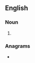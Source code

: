 {{also|backfires}}
==English==

===Noun===
{{head|en|noun plural form}}

# {{plural of|back fire|lang=en}}

===Anagrams===
* {{anagrams|en|a=abcefikrs|firebacks}}